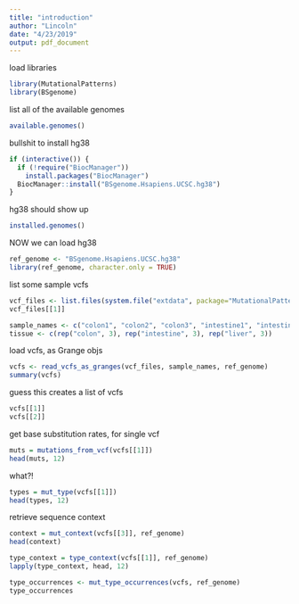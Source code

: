 ```yaml
---
title: "introduction"
author: "Lincoln"
date: "4/23/2019"
output: pdf_document
---
```


load libraries
```r
library(MutationalPatterns)
library(BSgenome)
```

list all of the available genomes
```r
available.genomes()
```

bullshit to install hg38
```r
if (interactive()) {
  if (!require("BiocManager"))
    install.packages("BiocManager")
  BiocManager::install("BSgenome.Hsapiens.UCSC.hg38")
}
```

hg38 should show up
```r
installed.genomes()
```

NOW we can load hg38
```r
ref_genome <- "BSgenome.Hsapiens.UCSC.hg38"
library(ref_genome, character.only = TRUE)
```

list some sample vcfs
```r
vcf_files <- list.files(system.file("extdata", package="MutationalPatterns"), pattern = ".vcf", full.names = TRUE)
vcf_files[[1]]
```

```r
sample_names <- c("colon1", "colon2", "colon3", "intestine1", "intestine2", "intestine3", "liver1", "liver2", "liver3")
tissue <- c(rep("colon", 3), rep("intestine", 3), rep("liver", 3))
```

load vcfs, as Grange objs
```r
vcfs <- read_vcfs_as_granges(vcf_files, sample_names, ref_genome)
summary(vcfs)
```

guess this creates a list of vcfs
```r
vcfs[[1]]
vcfs[[2]]
```

get base substitution rates, for single vcf 
```r
muts = mutations_from_vcf(vcfs[[1]])
head(muts, 12)
```

what?!
```r
types = mut_type(vcfs[[1]])
head(types, 12)
```

retrieve sequence context
```r
context = mut_context(vcfs[[3]], ref_genome)
head(context)
```

```r
type_context = type_context(vcfs[[1]], ref_genome)
lapply(type_context, head, 12)
```

```r
type_occurrences <- mut_type_occurrences(vcfs, ref_genome)
type_occurrences
```

